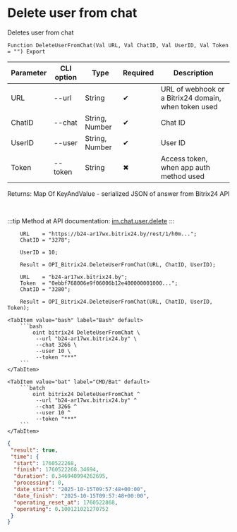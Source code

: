 ﻿---
sidebar_position: 6
description: Delete user from chat and other functions to work with Bitrix24 in the Open Integration Package, a free open-source integration library for 1C:Enterprise 8, OneScript and CLI
keywords: [1C, 1С, 1С:Enterprise, 1С:Enterprise 8.3, API, Integration, Services, Exchange, OneScript, CLI, Bitrix24]
---


# Delete user from chat
 Deletes user from chat



`Function DeleteUserFromChat(Val URL, Val ChatID, Val UserID, Val Token = "") Export`

  | Parameter | CLI option | Type | Required | Description |
  |-|-|-|-|-|
  | URL | --url | String | &#x2714; | URL of webhook or a Bitrix24 domain, when token used |
  | ChatID | --chat | String, Number | &#x2714; | Chat ID |
  | UserID | --user | String, Number | &#x2714; | User ID |
  | Token | --token | String | &#x2716; | Access token, when app auth method used |

  
  Returns:  Map Of KeyAndValue - serialized JSON of answer from Bitrix24 API

<br/>

:::tip
Method at API documentation: [im.chat.user.delete](https://dev.1c-bitrix.ru/learning/course/?COURSE_ID=93&LESSON_ID=12099)
:::
<br/>


```bsl title="1C:Enterprise/OneScript code example"
    URL    = "https://b24-ar17wx.bitrix24.by/rest/1/h0m...";
    ChatID = "3278";

    UserID = 10;

    Result = OPI_Bitrix24.DeleteUserFromChat(URL, ChatID, UserID);

    URL    = "b24-ar17wx.bitrix24.by";
    Token  = "0ebbf768006e9f06006b12e400000001000...";
    ChatID = "3280";

    Result = OPI_Bitrix24.DeleteUserFromChat(URL, ChatID, UserID, Token);
```
 

 <Tabs>
  
    <TabItem value="bash" label="Bash" default>
        ```bash
            oint bitrix24 DeleteUserFromChat \
             --url "b24-ar17wx.bitrix24.by" \
             --chat 3266 \
             --user 10 \
             --token "***"
        ```
    </TabItem>
  
    <TabItem value="bat" label="CMD/Bat" default>
        ```batch
            oint bitrix24 DeleteUserFromChat ^
             --url "b24-ar17wx.bitrix24.by" ^
             --chat 3266 ^
             --user 10 ^
             --token "***"
        ```
    </TabItem>
</Tabs>


```json title="Result"
{
 "result": true,
 "time": {
  "start": 1760522268,
  "finish": 1760522268.34694,
  "duration": 0.346940994262695,
  "processing": 0,
  "date_start": "2025-10-15T09:57:48+00:00",
  "date_finish": "2025-10-15T09:57:48+00:00",
  "operating_reset_at": 1760522868,
  "operating": 0.100121021270752
 }
}
```
